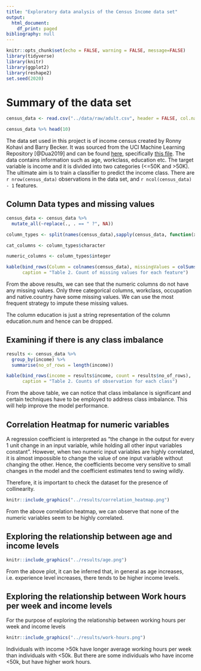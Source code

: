 ```yaml
---
title: "Exploratory data analysis of the Census Income data set"
output:
  html_document:
    df_print: paged
bibliography: null
---
```


```r
knitr::opts_chunk$set(echo = FALSE, warning = FALSE, message=FALSE)
library(tidyverse)
library(knitr)
library(ggplot2)
library(reshape2)
set.seed(2020)
```

# Summary of the data set


```r
census_data <- read.csv("../data/raw/adult.csv", header = FALSE, col.names = c("age", "workclass", "fnlwgt", "education", "education-num", "marital-status", "occupation", "relationship", "race", "sex", "capital-gain", "capital-loss", "hours-per-week", "native-country", "income")) 

census_data %>% head(10)
```

The data set used in this project is of income census created by Ronny Kohavi and Barry Becker. It was sourced from the UCI Machine Learning Repository [@Dua2019] and can be found [here](https://archive.ics.uci.edu/ml/machine-learning-databases/adult/), specifically [this file](https://archive.ics.uci.edu/ml/machine-learning-databases/adult/adult.data). The data contains information such as age, workclass, education etc. The target variable is income and it is divided into two categories (<=50K and >50K). The ultimate aim is to train a classifier to predict the income class. There are `r nrow(census_data)` observations in the data set, and `r ncol(census_data) - 1` features.

## Column Data types and missing values

```r
census_data <- census_data %>%
  mutate_all(~replace(., . == " ?", NA))

column_types <- split(names(census_data),sapply(census_data, function(x) paste(class(x), collapse=" ")))

cat_columns <- column_types$character

numeric_columns <- column_types$integer

kable(bind_rows(Column = colnames(census_data), missingValues = colSums(is.na(census_data))),
      caption = "Table 2. Count of missing values for each feature")
```
From the above results, we can see that the numeric columns do not have any missing values. Only three categorical columns, workclass, occupation and native.country have some missing values. We can use the most frequent strategy to impute these missing values.

The column education is just a string representation of the column education.num and hence can be dropped.

## Examining if there is any class imbalance
```r

results <- census_data %>%
  group_by(income) %>%
  summarise(no_of_rows = length(income))

kable(bind_rows(income = results$income, count = results$no_of_rows),
      caption = "Table 2. Counts of observation for each class")
```


From the above table, we can notice that class imbalance is significant and certain techniques have to be employed to address class imbalance. This will help improve the model performance.

## Correlation Heatmap for numeric variables

A regression coefficient is interpreted as "the change in the output for every 1 unit change in an input variable, while holding all other input variables constant". However, when two numeric input variables are highly correlated, it is almost impossible to change the value of one input variable without changing the other. Hence, the coefficients become very sensitive to small changes in the model and the coefficient estimates tend to swing wildly.

Therefore, it is important to check the dataset for the presence of collinearity.
```r

knitr::include_graphics("../results/correlation_heatmap.png")
```
From the above correlation heatmap, we can observe that none of the numeric variables seem to be highly correlated.


## Exploring the relationship between age and income levels
```r

knitr::include_graphics("../results/age.png")

```
From the above plot, it can be inferred that, in general as age increases, i.e. experience level increases, there tends to be higher income levels.


## Exploring the relationship between Work hours per week and income levels

For the purpose of exploring the relationship between working hours per week and income levels

```r

knitr::include_graphics("../results/work-hours.png")


```
Individuals with income >50k have longer average working hours per week than individuals with <50k. But there are some individuals who have income <50k, but have higher work hours.



